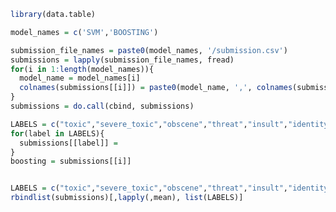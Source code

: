 ```r
library(data.table)

model_names = c('SVM','BOOSTING')

submission_file_names = paste0(model_names, '/submission.csv')
submissions = lapply(submission_file_names, fread)
for(i in 1:length(model_names)){
  model_name = model_names[i]
  colnames(submissions[[i]]) = paste0(model_name, ',', colnames(submissions[[i]]))
}
submissions = do.call(cbind, submissions)

LABELS = c("toxic","severe_toxic","obscene","threat","insult","identity_hate")
for(label in LABELS){
  submissions[[label]] = 
}
boosting = submissions[[i]]


LABELS = c("toxic","severe_toxic","obscene","threat","insult","identity_hate")
rbindlist(submissions)[,lapply(,mean), list(LABELS)]
```